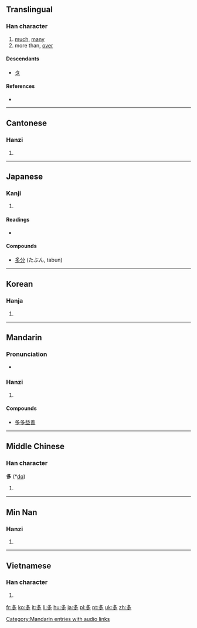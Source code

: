 {{also|夛}}
{{also|duo}}
==Translingual==
{{stroke order|type=animate}}

===Han character===
{{Han char|rn=36|rad=夕|as=03|sn=6|four=2720<sub>7</sub>|canj=弓戈弓戈 (NINI)}}

# [[much]], [[many]]
# more than, [[over]]

====Descendants====
* [[タ]]

====References====
* {{Han ref|kx=0246.110|dkj=05756|dj=0489.060|hdz=20862.020|uh=591A|ud=22810|bh=A668|bd=42600}}

----

==Cantonese==

===Hanzi===
{{yue-hanzi|jyut=|y=do1}}

# {{defn|Cantonese|sort=夕03}}

----

==Japanese==

===Kanji===
{{ja-kanji|grade=2|rs=夕03}}

# {{defn|Japanese}}

====Readings====
* {{ja-readings|on=[[た]] (ta)|kun=[[おおい]] (多い, ōi), [[まさる]] (masaru), [[まさに]] (masani)}}

====Compounds====
* [[多分]] (たぶん, tabun)

----

==Korean==

===Hanja===
{{ko-hanja|hangeul=다|rv=da|mr=ta}}

# {{defn|Korean|sort=夕03}}

----

==Mandarin==

===Pronunciation===
* {{audio|zh-duō.ogg|audio}}

===Hanzi===
{{cmn-hanzi|pin=[[duō]] ([[duo1]])|wg=to<sup>1</sup>}}

# {{defn|Mandarin|sort=夕03}}

====Compounds====
{{top2}}
* [[多多益善]]
{{mid2}}
{{bottom}}

[[Category:Mandarin entries with audio links]]

----

==Middle Chinese==

===Han character===
'''多''' (*[[dɑ]])<!--asterisk indicates that this is a reconstructed pronunciation--><!--Unihan database uses the vowel ɑ instead of a; are these the same?-->

# {{defn|Middle Chinese|sort=夕03}}

----

==Min Nan==

===Hanzi===
{{nan-hanzi|poj=to (to<sup>1</sup>)}}

# {{defn|Min Nan}}

----

==Vietnamese==

===Han character===
{{vi-hantu|[[đa]]|rs=夕03}}

# {{defn|Vietnamese|sort=夕03}}

[[fr:多]]
[[ko:多]]
[[it:多]]
[[li:多]]
[[hu:多]]
[[ja:多]]
[[pl:多]]
[[pt:多]]
[[uk:多]]
[[zh:多]]